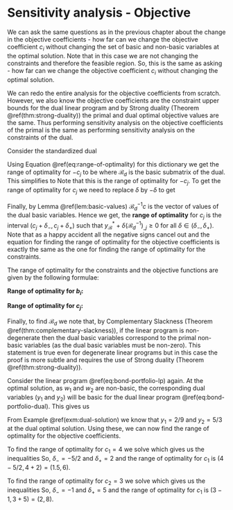 # Sensitivity analysis - Objective

We can ask the same questions as in the previous chapter about the change in the objective coefficients - how far can we change the objective coefficient $c_i$ without changing the set of basic and non-basic variables at the optimal solution. Note that in this case we are not changing the constraints and therefore the feasible region. So, this is the same as asking - how far can we change the objective coefficient $c_i$ without changing the optimal solution.

We can redo the entire analysis for the objective coefficients from scratch. However, we also know the objective coefficients are the constraint upper bounds for the dual linear program and by Strong duality (Theorem \@ref(thm:strong-duality)) the primal and dual optimal objective values are the same. Thus performing sensitivity analysis on the objective coefficients of the primal is the same as performing sensitivity analysis on the constraints of the dual.

Consider the standardized dual 
\begin{equation}
  \begin{array}{lrll}
    \mbox{minimize: } & -b^T y \\
    \mbox{subject to: } 
      & -A^T y & \leq & -c \\
      & y & \geq & 0,
  \end{array}
\end{equation}

Using Equation \@ref(eq:range-of-optimality) for this dictionary we get the range of optimality for $-c_j$ to be
\begin{equation}
  (-\mathcal{B}_d)^{-1} (-c) + \delta (-\mathcal{B}_d^{-1})_{\_j} \ge 0.
\end{equation}
where $\mathcal{B}_d$ is the basic submatrix of the dual. This simplifies to 
\begin{equation}
  \mathcal{B}_d^{-1} c - \delta (\mathcal{B}_d^{-1})_{\_j} \ge 0.
\end{equation}
Note that this is the range of optimality for $-c_j$. To get the range of optimality for $c_j$ we need to replace $\delta$ by $-\delta$ to get 
\begin{equation}
  \mathcal{B}_d^{-1} c + \delta (\mathcal{B}_d^{-1})_{\_j} \ge 0.
\end{equation}

Finally, by Lemma \@ref(lem:basic-values) $\mathcal{B}_d^{-1} c$ is the vector of values of the dual basic variables. Hence we get, the **range of optimality** for $c_j$ is the interval $(c_j + \delta_-, c_j + \delta_+)$ such that $y_{\mathcal{B}}^* + \delta (\mathcal{B}_d^{-1})_{\_j} \ge 0$ for all $\delta \in (\delta_-, \delta_+)$. Note that as a happy accident all the negative signs cancel out and the equation for finding the range of optimality for the objective coefficients is exactly the same as the one for finding the range of optimality for the constraints.

::: {.theorem #range-of-optimality}

The range of optimality for the constraints and the objective functions are given by the following formulae:

**Range of optimality for $b_i$:**

\begin{equation}
  x_{\mathcal{B}}^* + \delta (\mathcal{B}^{-1})_{\_i} \ge 0.
\end{equation}

**Range of optimality for $c_j$:**

\begin{equation}
  y_{\mathcal{B}}^* + \delta (\mathcal{B}_d^{-1})_{\_j} \ge 0.
\end{equation}

:::

Finally, to find $\mathcal{B}_d$ we note that, by Complementary Slackness (Theorem \@ref(thm:complementary-slackness)), if the linear program is non-degenerate then the dual basic variables correspond to the primal non-basic variables (as the dual basic variables must be non-zero). This statement is true even for degenerate linear programs but in this case the proof is more subtle and requires the use of Strong duality (Theorem \@ref(thm:strong-duality)).


::: {.example}

Consider the linear program \@ref(eq:bond-portfolio-lp) again. At the optimal solution, as $w_1$ and $w_2$ are non-basic, the corresponding dual variables ($y_1$ and $y_2$) will be basic for the dual linear program \@ref(eq:bond-portfolio-dual). This gives us 

\begin{align}
  \mathcal{B}_d &= \begin{bmatrix} 3 & 2 \\ 6 & 1 \end{bmatrix} \\
  \implies 
  \mathcal{B}_d^{-1} &= \begin{bmatrix} -1/9 & 2/9 \\ 2/3 & -1/3 \end{bmatrix}.
\end{align}

From Example \@ref(exm:dual-solution) we know that $y_1 = 2/9$ and $y_2 = 5/3$ at the dual optimal solution. Using these, we can now find the range of optimality for the objective coefficients.

To find the range of optimality for $c_1 = 4$ we solve 
\begin{align}
  \begin{bmatrix} 2/9 \\ 5/3 \end{bmatrix} 
  + 
  \delta \begin{bmatrix} -1/9 \\ 2/3 \end{bmatrix} \ge 0
\end{align}
which gives us the inequalities 
\begin{align}
  \begin{array}{lrlrrll}
  2/9 + \delta (-1/9) & \ge & 0 & \implies & \delta & \le & 2 \\
  5/3 + \delta (2/3) & \ge & 0 & \implies & \delta & \ge & -5/2
  \end{array}
\end{align}
So, $\delta_- = -5/2$ and $\delta_+ = 2$ and the range of optimality for $c_1$ is $(4 - 5/2, 4 + 2) = (1.5, 6)$.

To find the range of optimality for $c_2 = 3$ we solve 
\begin{align}
  \begin{bmatrix} 2/9 \\ 5/3 \end{bmatrix} 
  + 
  \delta \begin{bmatrix} 2/9 \\ -1/3 \end{bmatrix} \ge 0
\end{align}
which gives us the inequalities 
\begin{align}
  \begin{array}{lrlrrll}
  2/9 + \delta (2/9) & \ge & 0 & \implies & \delta & \ge & -1 \\
  5/3 + \delta (-1/3) & \ge & 0 & \implies & \delta & \le & 5
  \end{array}
\end{align}
So, $\delta_- = -1$ and $\delta_+ = 5$ and the range of optimality for $c_1$ is $(3 - 1, 3 + 5) = (2, 8)$.


:::